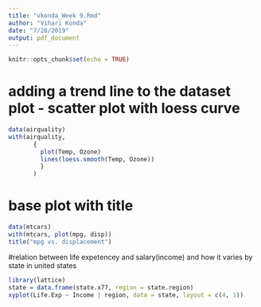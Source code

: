 ```yaml
---
title: "vkonda_Week 9.Rmd"
author: "Vihari Konda"
date: "7/28/2019"
output: pdf_document
---
```


```r
knitr::opts_chunk$set(echo = TRUE)
```

# adding a trend line to the dataset plot - scatter plot with loess curve
```r
data(airquality)
with(airquality,
       {
         plot(Temp, Ozone)
         lines(loess.smooth(Temp, Ozone)) 
         }
       )
```

# base plot with title
```r
data(mtcars)
with(mtcars, plot(mpg, disp))
title("mpg vs. displacement")
```

#relation between life expetencey and salary(income) and how it varies by state in united states
```r
library(lattice)
state = data.frame(state.x77, region = state.region)
xyplot(Life.Exp ~ Income | region, data = state, layout = c(4, 1))
```

